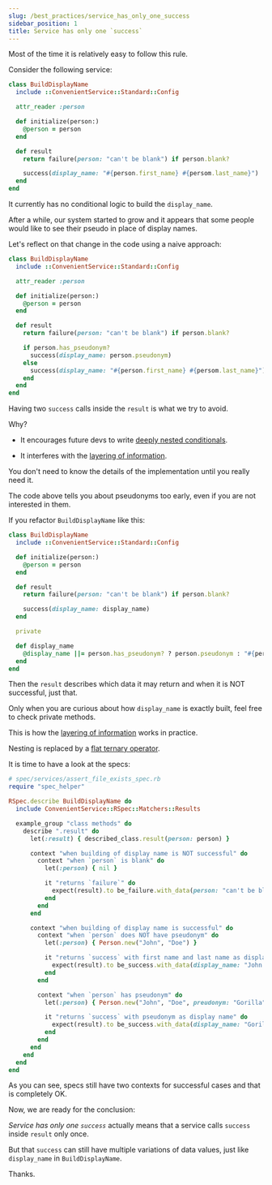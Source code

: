 ```yaml
---
slug: /best_practices/service_has_only_one_success
sidebar_position: 1
title: Service has only one `success`
---
```


Most of the time it is relatively easy to follow this rule.

Consider the following service:

```ruby
class BuildDisplayName
  include ::ConvenientService::Standard::Config

  attr_reader :person

  def initialize(person:)
    @person = person
  end

  def result
    return failure(person: "can't be blank") if person.blank?

    success(display_name: "#{person.first_name} #{persom.last_name}")
  end
end
```

It currently has no conditional logic to build the `display_name`.

After a while, our system started to grow and it appears that some people would like to see their pseudo in place of display names.

Let's reflect on that change in the code using a naive approach:

```ruby
class BuildDisplayName
  include ::ConvenientService::Standard::Config

  attr_reader :person

  def initialize(person:)
    @person = person
  end

  def result
    return failure(person: "can't be blank") if person.blank?

    if person.has_pseudonym?
      success(display_name: person.pseudonym)
    else
      success(display_name: "#{person.first_name} #{persom.last_name}")
    end
  end
end
```


Having two `success` calls inside the `result` is what we try to avoid.

Why?

- It encourages future devs to write [deeply nested conditionals](https://en.wikibooks.org/wiki/Computer_Programming/Coding_Style/Minimize_nesting).

- It interferes with the [layering of information](https://www.oreilly.com/library/view/universal-principles-of/9781592535873/xhtml/ch67.html).

You don't need to know the details of the implementation until you really need it.

The code above tells you about pseudonyms too early, even if you are not interested in them.

If you refactor `BuildDisplayName` like this:

```ruby
class BuildDisplayName
  include ::ConvenientService::Standard::Config

  def initialize(person:)
    @person = person
  end

  def result
    return failure(person: "can't be blank") if person.blank?

    success(display_name: display_name)
  end

  private

  def display_name
    @display_name ||= person.has_pseudonym? ? person.pseudonym : "#{person.first_name} #{persom.last_name}"
  end
end
```

Then the `result` describes which data it may return and when it is NOT successful, just that.

Only when you are curious about how `display_name` is exactly built, feel free to check private methods.

This is how the [layering of information](https://www.oreilly.com/library/view/universal-principles-of/9781592535873/xhtml/ch67.html) works in practice.

Nesting is replaced by a [flat ternary operator](https://blog.codinghorror.com/flattening-arrow-code/).

It is time to have a look at the specs:

```ruby
# spec/services/assert_file_exists_spec.rb
require "spec_helper"

RSpec.describe BuildDisplayName do
  include ConvenientService::RSpec::Matchers::Results

  example_group "class methods" do
    describe ".result" do
      let(:result) { described_class.result(person: person) }

      context "when building of display name is NOT successful" do
        context "when `person` is blank" do
          let(:person) { nil }

          it "returns `failure`" do
            expect(result).to be_failure.with_data(person: "can't be blank").of_service(described_class).without_step
          end
        end
      end

      context "when building of display name is successful" do
        context "when `person` does NOT have pseudonym" do
          let(:person) { Person.new("John", "Doe") }

          it "returns `success` with first name and last name as display name" do
            expect(result).to be_success.with_data(display_name: "John Doe").of_service(described_class).without_step
          end
        end

        context "when `person` has pseudonym" do
          let(:person) { Person.new("John", "Doe", preudonym: "Gorilla") }

          it "returns `success` with pseudonym as display name" do
            expect(result).to be_success.with_data(display_name: "Gorilla").of_service(described_class).without_step
          end
        end
      end
    end
  end
end
```

As you can see, specs still have two contexts for successful cases and that is completely OK.

Now, we are ready for the conclusion:

*Service has only one `success`* actually means that a service calls `success` inside `result` only once.

But that `success` can still have multiple variations of data values, just like `display_name` in `BuildDisplayName`.

Thanks.
